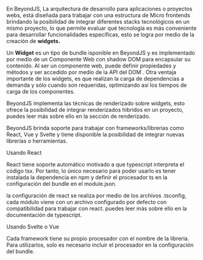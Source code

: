 
<Title>Widgets</Title>

En BeyondJS, La arquitectura de desarrollo para aplicaciones o proyectos webs, está diseñada para trabajar con una estructura de <ELink to="https://micro-frontends.org/">Micro frontends</ELink> brindando la posibilidad de integrar diferentes stacks tecnológicos en un mismo proyecto, lo que permite evaluar qué tecnología es más conveniente para desarrollar funcionalidades específicas, esto se logra por medio de la creación de **widgets.**

Un **Widget** es un tipo de <Link to="/docs/bundles">bundle</Link> isponible en BeyondJS y es implementado por medio de un <ELink to="https://developer.mozilla.org/en-US/docs/Web/Web_Components">Componente Web</ELink> con <ELink to="https://developer.mozilla.org/en-US/docs/Web/Web_Components/Using_shadow_DOM">shadow DOM</ELink> para encapsular su contenido. Al ser un componente web, puede definir propiedades y métodos y ser accedido por medio de la API del <ELink to="https://developer.mozilla.org/en-US/docs/Web/API/Document_Object_Model">DOM</ELink> . Otra ventaja importante de los widgets, es que realizan la carga de dependencias a demanda y sólo cuando son requeridas, optimizando así los tiempos de carga de los componentes.

BeyondJS implementa las técnicas de renderizado sobre widgets, esto ofrece la posibilidad de integrar renderizados hibridos en un proyecto, puedes leer más sobre ello en la <Link to="/docs/rendering">sección de renderizado.</Link>

BeyondJS brinda soporte para trabajar con frameworks/librerias como <ELink to="https://reactjs.org/">React</ELink>, <ELink to="https://vuejs.org/">Vue</ELink> y <ELink to="https://svelte.dev/">Svelte</ELink> y tiene disponible la posibilidad de integrar nuevas librerias o herramientas.

<Subtitle>Usando React</Subtitle>

React tiene soporte automático motivado a que typescript interpreta el código tsx. Por tanto, lo único necesario para poder usarlo es tener instalada la dependencia en npm y definir el procesador ts en la configuración del bundle en el module.json.

la configuración de react se realiza por medio de los archivos .tsconfig, cada módulo viene con un archivo configurado por defecto con compatibilidad para trabajar con react. puedes leer más sobre ello en la documentación de typescript.

<Subtitle>Usando Svelte o Vue</Subtitle>

Cada framework tiene su propio procesador con el nombre de la libreria. Para utilizarlos, solo es necesario incluir el procesador en la configuración del bundle.
